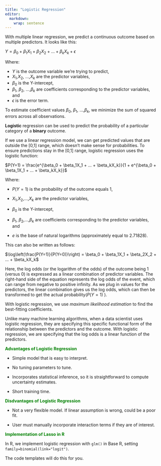```yaml
---
title: "Logistic Regression"
editor: 
  markdown: 
    wrap: sentence
---
```


With multiple linear regression, we predict a continuous outcome based on multiple predictors.
It looks like this:

$Y = \beta_0 + \beta_1X_1 + \beta_2X_2 + ... + \beta_kX_k + \epsilon$

Where:

-   $Y$ is the outcome variable we're trying to predict,
-   $X_1$,$X_2$, ...,$X_k$ are the predictor variables,
-   $\beta_0$ is the Y-intercept,
-   $\beta_1$, $\beta_2$, ...,$\beta_k$ are coefficients corresponding to the predictor variables, and
-   $\epsilon$ is the error term.

To estimate coefficient values $\beta_0$, $\beta_1$, ...,$\beta_k$, we minimize the sum of squared errors across all observations.

**Logistic** regression can be used to predict the probability of a particular category of a **binary** outcome.

If we use a linear regression model, we can get predicted values that are outside the \[0,1\] range, which doesn't make sense for probabilities.
To ensure predictions stay in the \[0,1\] range, logistic regression uses the logistic function:

$P(Y=1) = \frac{e^{\beta_0 + \beta_1X_1 + ... + \beta_kX_k}}{1 + e^{\beta_0 + \beta_1X_1 + ... + \beta_kX_k}}$

Where:

-   $P(Y=1)$ is the probability of the outcome equals 1,

-   $X_1$,$X_2$,...,$X_k$ are the predictor variables,

-   $\beta_0$ is the Y-intercept,

-   $\beta_1$, $\beta_2$,...,$\beta_k$ are coefficients corresponding to the predictor variables, and

-   $e$ is the base of natural logarithms (approximately equal to 2.71828).

This can also be written as follows:

$\log\left(\frac{P(Y=1)}{P(Y=0)}\right) = \beta_0 + \beta_1X_1 + \beta_2X_2 + ... + \beta_kX_k$

Here, the log odds (or the logarithm of the odds) of the outcome being 1 (versus 0) is expressed as a linear combination of predictor variables.
The right-hand side of the equation represents the log odds of the event, which can range from negative to positive infinity.
As we plug in values for the predictors, the linear combination gives us the log odds, which can then be transformed to get the actual probability($P(Y=1)$ ).

With logistic regression, we use *maximum likelihood estimation* to find the best-fitting coefficients.

Unlike many machine learning algorithms, when a data scientist uses logistic regression, they are specifying this specific functional form of the relationship between the predictors and the outcome.
With logistic regression, we are specifying that the log odds is a linear function of the predictors.

[**Advantages of Logistic Regression**]{style="color:green"}

-   Simple model that is easy to interpret.

-   No tuning parameters to tune.

-   Incorporates statistical inference, so it is straightforward to compute uncertainty estimates.

-   Short training time.

[**Disdvantages of Logistic Regression**]{style="color:green"}

-   Not a very flexible model.
    If linear assumption is wrong, could be a poor fit.

-   User must manually incorporate interaction terms if they are of interest.

[**Implementation of Lasso in R**]{style="color:green"}

In R, we implement logistic regression with `glm()` in Base R, setting `family=binomial(link="logit")`.

The code templates will do this for you.

